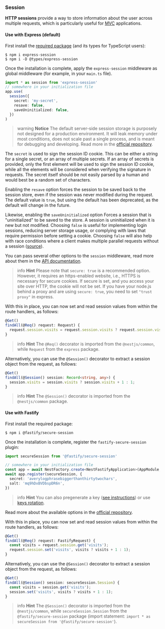 ### Session

**HTTP sessions** provide a way to store information about the user across multiple requests, which is particularly useful for [MVC](/techniques/mvc) applications.

#### Use with Express (default)

First install the [required package](https://github.com/expressjs/session) (and its types for TypeScript users):

```shell
$ npm i express-session
$ npm i -D @types/express-session
```

Once the installation is complete, apply the `express-session` middleware as global middleware (for example, in your `main.ts` file).

```typescript
import * as session from 'express-session'
// somewhere in your initialization file
app.use(
  session({
    secret: 'my-secret',
    resave: false,
    saveUninitialized: false,
  })
)
```

> warning **Notice** The default server-side session storage is purposely not designed for a production environment. It will leak memory under most conditions, does not scale past a single process, and is meant for debugging and developing. Read more in the [official repository](https://github.com/expressjs/session).

The `secret` is used to sign the session ID cookie. This can be either a string for a single secret, or an array of multiple secrets. If an array of secrets is provided, only the first element will be used to sign the session ID cookie, while all the elements will be considered when verifying the signature in requests. The secret itself should be not easily parsed by a human and would best be a random set of characters.

Enabling the `resave` option forces the session to be saved back to the session store, even if the session was never modified during the request. The default value is `true`, but using the default has been deprecated, as the default will change in the future.

Likewise, enabling the `saveUninitialized` option Forces a session that is "uninitialized" to be saved to the store. A session is uninitialized when it is new but not modified. Choosing `false` is useful for implementing login sessions, reducing server storage usage, or complying with laws that require permission before setting a cookie. Choosing `false` will also help with race conditions where a client makes multiple parallel requests without a session ([source](https://github.com/expressjs/session#saveuninitialized)).

You can pass several other options to the `session` middleware, read more about them in the [API documentation](https://github.com/expressjs/session#options).

> info **Hint** Please note that `secure: true` is a recommended option. However, it requires an https-enabled website, i.e., HTTPS is necessary for secure cookies. If secure is set, and you access your site over HTTP, the cookie will not be set. If you have your node.js behind a proxy and are using `secure: true`, you need to set `"trust proxy"` in express.

With this in place, you can now set and read session values from within the route handlers, as follows:

```typescript
@Get()
findAll(@Req() request: Request) {
  request.session.visits = request.session.visits ? request.session.visits + 1 : 1;
}
```

> info **Hint** The `@Req()` decorator is imported from the `@nestjs/common`, while `Request` from the `express` package.

Alternatively, you can use the `@Session()` decorator to extract a session object from the request, as follows:

```typescript
@Get()
findAll(@Session() session: Record<string, any>) {
  session.visits = session.visits ? session.visits + 1 : 1;
}
```

> info **Hint** The `@Session()` decorator is imported from the `@nestjs/common` package.

#### Use with Fastify

First install the required package:

```shell
$ npm i @fastify/secure-session
```

Once the installation is complete, register the `fastify-secure-session` plugin:

```typescript
import secureSession from '@fastify/secure-session'

// somewhere in your initialization file
const app = await NestFactory.create<NestFastifyApplication>(AppModule, new FastifyAdapter())
await app.register(secureSession, {
  secret: 'averylogphrasebiggerthanthirtytwochars',
  salt: 'mq9hDxBVDbspDR6n',
})
```

> info **Hint** You can also pregenerate a key ([see instructions](https://github.com/fastify/fastify-secure-session)) or use [keys rotation](https://github.com/fastify/fastify-secure-session#using-keys-with-key-rotation).

Read more about the available options in the [official repository](https://github.com/fastify/fastify-secure-session).

With this in place, you can now set and read session values from within the route handlers, as follows:

```typescript
@Get()
findAll(@Req() request: FastifyRequest) {
  const visits = request.session.get('visits');
  request.session.set('visits', visits ? visits + 1 : 1);
}
```

Alternatively, you can use the `@Session()` decorator to extract a session object from the request, as follows:

```typescript
@Get()
findAll(@Session() session: secureSession.Session) {
  const visits = session.get('visits');
  session.set('visits', visits ? visits + 1 : 1);
}
```

> info **Hint** The `@Session()` decorator is imported from the `@nestjs/common`, while `secureSession.Session` from the `@fastify/secure-session` package (import statement: `import * as secureSession from '@fastify/secure-session'`).
